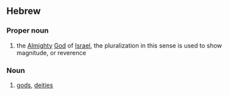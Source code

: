 ==Hebrew==
===Proper noun===
#the [[Almighty]] [[God]] of [[Israel]], the pluralization in this sense is used to show magnitude, or reverence

===Noun===
#[[gods]], [[deity|deities]]